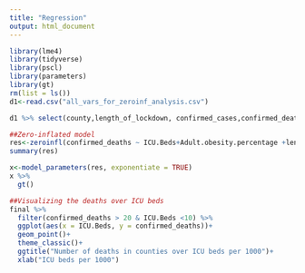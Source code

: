 ---
title: "Regression"
output: html_document
---
```{r, message=FALSE}
library(lme4)
library(tidyverse)
library(pscl)
library(parameters)
library(gt)
rm(list = ls())
d1<-read.csv("all_vars_for_zeroinf_analysis.csv")

d1 %>% select(county,length_of_lockdown, confirmed_cases,confirmed_deaths,POP_ESTIMATE_2018,ICU.Beds, Adult.obesity.percentage, Quality.of.Life.rank, Excessive.drinking.percentage, Population.per.sq.mile, Clinical.Care.rank, Adult.smoking.percentage, Total.Specialist.Physicians..2019., Physical.Environment.rank, Number.of.Tests.with.Results.per.1.000.Population) -> final
```

```{r}
##Zero-inflated model
res<-zeroinfl(confirmed_deaths ~ ICU.Beds+Adult.obesity.percentage +length_of_lockdown + Quality.of.Life.rank+ Excessive.drinking.percentage+ Population.per.sq.mile+ Clinical.Care.rank+ Adult.smoking.percentage+ Total.Specialist.Physicians..2019.+ Physical.Environment.rank+ Number.of.Tests.with.Results.per.1.000.Population, offset = log(POP_ESTIMATE_2018), data=final ,dist="negbin")
summary(res)

x<-model_parameters(res, exponentiate = TRUE)
x %>% 
  gt()
```

```{r}
##Visualizing the deaths over ICU beds
final %>% 
  filter(confirmed_deaths > 20 & ICU.Beds <10) %>% 
  ggplot(aes(x = ICU.Beds, y = confirmed_deaths))+
  geom_point()+
  theme_classic()+
  ggtitle("Number of deaths in counties over ICU beds per 1000")+
  xlab("ICU beds per 1000")
```



